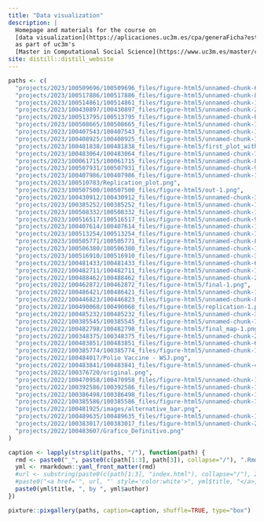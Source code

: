 ```yaml
---
title: "Data visualization"
description: |
  Homepage and materials for the course on
  [data visualization](https://aplicaciones.uc3m.es/cpa/generaFicha?est=375&asig=19139&idioma=2),
  as part of uc3m's
  [Master in Computational Social Science](https://www.uc3m.es/master/computational-social-science)
site: distill::distill_website
---
```


```r
paths <- c(
  "projects/2023/100509696/100509696_files/figure-html5/unnamed-chunk-6-1.png",
  "projects/2023/100517886/100517886_files/figure-html5/unnamed-chunk-8-1.png",
  "projects/2023/100514861/100514861_files/figure-html5/unnamed-chunk-12-1.png",
  "projects/2023/100430897/100430897_files/figure-html5/unnamed-chunk-22-1.png",
  "projects/2023/100513795/100513795_files/figure-html5/unnamed-chunk-6-1.png",
  "projects/2023/100508665/100508665_files/figure-html5/unnamed-chunk-12-1.png",
  "projects/2023/100407543/100407543_files/figure-html5/unnamed-chunk-10-1.png",
  "projects/2023/100408925/100408925_files/figure-html5/unnamed-chunk-19-1.png",
  "projects/2023/100481838/100481838_files/figure-html5/first_plot_with_shadow-1.png",
  "projects/2023/100483064/100483064_files/figure-html5/unnamed-chunk-13-1.png",
  "projects/2023/100061715/100061715_files/figure-html5/unnamed-chunk-8-1.png",
  "projects/2023/100507931/100507931_files/figure-html5/unnamed-chunk-9-1.png",
  "projects/2023/100407986/100407986_files/figure-html5/unnamed-chunk-15-1.png",
  "projects/2023/100510783/Replication_plot.png",
  "projects/2023/100507500/100507500_files/figure-html5/out-1.png",
  "projects/2023/100430912/100430912_files/figure-html5/unnamed-chunk-14-1.png",
  "projects/2023/100385252/100385252_files/figure-html5/unnamed-chunk-15-1.png",
  "projects/2023/100508332/100508332_files/figure-html5/unnamed-chunk-16-1.png",
  "projects/2023/100516517/100516517_files/figure-html5/unnamed-chunk-9-1.png",
  "projects/2023/100407614/100407614_files/figure-html5/unnamed-chunk-11-1.png",
  "projects/2023/100513254/100513254_files/figure-html5/unnamed-chunk-15-1.png",
  "projects/2023/100505771/100505771_files/figure-html5/unnamed-chunk-8-1.png",
  "projects/2023/100506380/100506380_files/figure-html5/unnamed-chunk-12-1.png",
  "projects/2023/100516910/100516910_files/figure-html5/unnamed-chunk-3-1.png",
  "projects/2023/100481433/100481433_files/figure-html5/unnamed-chunk-6-1.png",
  "projects/2022/100482711/100482711_files/figure-html5/unnamed-chunk-1-1.png",
  "projects/2022/100488462/100488462_files/figure-html5/unnamed-chunk-25-1.png",
  "projects/2022/100462872/100462872_files/figure-html5/final-1.png",
  "projects/2022/100486421/100486421_files/figure-html5/unnamed-chunk-11-1.png",
  "projects/2022/100446823/100446823_files/figure-html5/unnamed-chunk-8-1.png",
  "projects/2022/100490068/100490068_files/figure-html5/replication-1.png",
  "projects/2022/100485232/100485232_files/figure-html5/unnamed-chunk-3-1.png",
  "projects/2022/100385545/100385545_files/figure-html5/unnamed-chunk-14-1.png",
  "projects/2022/100482798/100482798_files/figure-html5/final_map-1.png",
  "projects/2022/100348375/100348375_files/figure-html5/unnamed-chunk-21-1.png",
  "projects/2022/100483851/100483851_files/figure-html5/unnamed-chunk-6-1.png",
  "projects/2022/100385774/100385774_files/figure-html5/unnamed-chunk-13-1.png",
  "projects/2022/100484017/Polio Vaccine - WSJ.png",
  "projects/2022/100483841/100483841_files/figure-html5/unnamed-chunk-4-1.png",
  "projects/2022/100376720/original.png",
  "projects/2022/100470958/100470958_files/figure-html5/unnamed-chunk-12-1.png",
  "projects/2022/100392586/100392586_files/figure-html5/unnamed-chunk-14-1.png",
  "projects/2022/100386498/100386498_files/figure-html5/unnamed-chunk-17-1.png",
  "projects/2022/100385586/100385586_files/figure-html5/unnamed-chunk-14-1.png",
  "projects/2022/100481925/images/alternative_bar.png",
  "projects/2022/100489635/100489635_files/figure-html5/unnamed-chunk-13-1.png",
  "projects/2022/100383017/100383017_files/figure-html5/unnamed-chunk-29-1.png",
  "projects/2022/100483607/Grafico_Definitivo.png"
)

caption <- lapply(strsplit(paths, "/"), function(path) {
  rmd <- paste0("_", paste0(c(path[1:3], path[3]), collapse="/"), ".Rmd")
  yml <- rmarkdown::yaml_front_matter(rmd)
  #url <- substring(paste0(c(path[1:3], "index.html"), collapse="/"), 2)
  #paste0("<a href='", url, "' style='color:white'>", yml$title, "</a>, by ", yml$author)
  paste0(yml$title, ", by ", yml$author)
})

pixture::pixgallery(paths, caption=caption, shuffle=TRUE, type="box")
```
